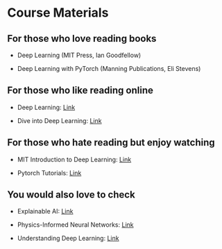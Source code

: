 # Course Materials 

## For those who love reading books {-}
* Deep Learning (MIT Press, Ian Goodfellow)

* Deep Learning with PyTorch (Manning Publications, Eli Stevens)

## For those who like reading online {-}
* Deep Learning: [Link](https://www.deeplearningbook.org/)

* Dive into Deep Learning: [Link](https://d2l.ai/)

## For those who hate reading but enjoy watching {-}
* MIT Introduction to Deep Learning: [Link](https://youtube.com/playlist?list=PLtBw6njQRU-rwp5__7C0oIVt26ZgjG9NI&si=a3Q8VooQY0cLYOBZ)

* Pytorch Tutorials: [Link](https://youtube.com/playlist?list=PLhhyoLH6IjfxeoooqP9rhU3HJIAVAJ3Vz&si=423lXjNwU2B5dxaC)

## You would also love to check {-}
* Explainable AI: [Link](https://youtube.com/playlist?list=PLV8yxwGOxvvovp-j6ztxhF3QcKXT6vORU&si=7N_VPAK0OkqRGiIz)

* Physics-Informed Neural Networks: [Link](https://youtube.com/playlist?list=PLXmYoJbJ848pkMm9NGZZKXUQJ8XWIXZX8&si=_AOgnC__wzOGc9xC)

* Understanding Deep Learning: [Link](https://github.com/udlbook/udlbook/tree/main)